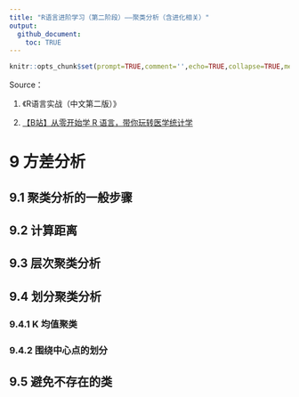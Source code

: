 ```yaml
---
title: "R语言进阶学习（第二阶段）——聚类分析（含进化相关）"
output: 
  github_document:
    toc: TRUE
---
```


```r
knitr::opts_chunk$set(prompt=TRUE,comment='',echo=TRUE,collapse=TRUE,message=FALSE,warning=FALSE)
```

Source：

1.  《R语言实战（中文第二版）》

2.  [【B站】从零开始学 R 语言，带你玩转医学统计学](https://www.bilibili.com/video/BV1JU4y1f7zg/?spm_id_from=333.1007.top_right_bar_window_custom_collection.content.click&vd_source=fa22bae99c47db3f7bc43573bd9b3ed3)


# 9 方差分析

## 9.1 聚类分析的一般步骤



## 9.2 计算距离



## 9.3 层次聚类分析



## 9.4 划分聚类分析



### 9.4.1 K 均值聚类




### 9.4.2 围绕中心点的划分




## 9.5 避免不存在的类